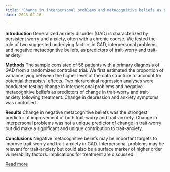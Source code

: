 ```yaml
---
title: 'Change in interpersonal problems and metacognitive beliefs as predictors of improvement in patients with generalized anxiety disorder'
date: 2023-02-16

---
```

**Introduction**
Generalized anxiety disorder (GAD) is characterized by persistent worry and anxiety, often with a chronic course. We tested the role of two suggested underlying factors in GAD, interpersonal problems and negative metacognitive beliefs, as predictors of trait-worry and trait-anxiety.

**Methods**
The sample consisted of 56 patients with a primary diagnosis of GAD from a randomized controlled trial. We first estimated the proportion of variance lying between the higher level of the data structure to account for potential therapists' effects. Two hierarchical regression analyses were conducted testing change in interpersonal problems and negative metacognitive beliefs as predictors of change in trait-worry and trait-anxiety following treatment. Change in depression and anxiety symptoms was controlled.

**Results**
Change in negative metacognitive beliefs was the strongest predictor of improvement of both trait-worry and trait-anxiety. Change in interpersonal problems was not a unique predictor of change in trait-worry but did make a significant and unique contribution to trait-anxiety.

**Conclusions**
Negative metacognitive beliefs may be important targets to improve trait-worry and trait-anxiety in GAD. Interpersonal problems may be relevant for trait-anxiety but could also be a surface marker of higher order vulnerability factors. Implications for treatment are discussed.

[Read more](https://doi.org/10.1002/cpp.2841)

